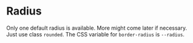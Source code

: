 
<Meta title="Guide/Style/Radius" />

# Radius

Only one default radius is available. More might come later if necessary. Just use class `rounded`. The CSS variable for `border-radius` is `--radius`.

<Story of={RadiusDisplayStories.Default} />

